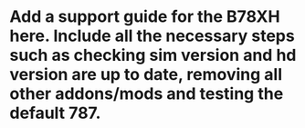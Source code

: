 # Add a support guide for the B78XH here. Include all the necessary steps such as checking sim version and hd version are up to date, removing all other addons/mods and testing the default 787.
